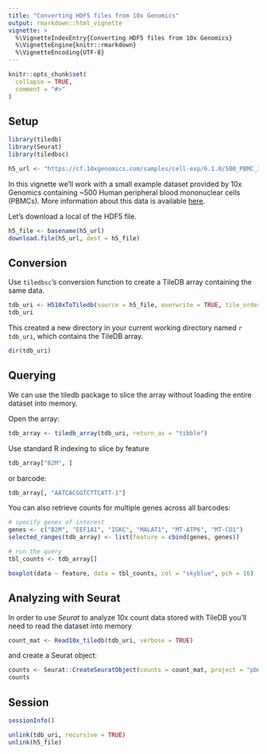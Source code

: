 ```yaml
---
title: "Converting HDF5 files from 10x Genomics"
output: rmarkdown::html_vignette
vignette: >
  %\VignetteIndexEntry{Converting HDF5 files from 10x Genomics}
  %\VignetteEngine{knitr::rmarkdown}
  %\VignetteEncoding{UTF-8}
---
```


```r
knitr::opts_chunk$set(
  collapse = TRUE,
  comment = "#>"
)
```

## Setup

```r
library(tiledb)
library(Seurat)
library(tiledbsc)

h5_url <- "https://cf.10xgenomics.com/samples/cell-exp/6.1.0/500_PBMC_3p_LT_Chromium_X/500_PBMC_3p_LT_Chromium_X_filtered_feature_bc_matrix.h5"
```

In this vignette we'll work with a small example dataset provided by 10x Genomics containing ~500 Human peripheral blood mononuclear cells (PBMCs). More information about this data is available [here](https://www.10xgenomics.com/resources/datasets/500-human-pbm-cs-3-lt-v-3-1-chromium-x-3-1-low-6-1-0).

Let's download a local of the HDF5 file.

```r
h5_file <- basename(h5_url)
download.file(h5_url, dest = h5_file)
```

## Conversion

Use `tiledbsc`'s conversion function to create a TileDB array containing the same data.

```r
tdb_uri <- H510xToTiledb(source = h5_file, overwrite = TRUE, tile_order = "COL_MAJOR")
tdb_uri
```

This created a new directory in your current working directory named `r tdb_uri`, which contains the TileDB array.

```r
dir(tdb_uri)
```

## Querying

We can use the tiledb package to slice the array without loading the entire dataset into memory.

Open the array:

```r
tdb_array <- tiledb_array(tdb_uri, return_as = "tibble")
```

Use standard R indexing to slice by feature

```r
tdb_array["B2M", ]
```

or barcode:

```r
tdb_array[, "AATCACGGTCTTCATT-1"]
```


You can also retrieve counts for multiple genes across all barcodes:

```r
# specify genes of interest
genes <- c("B2M", "EEF1A1", "IGKC", "MALAT1", "MT-ATP6", "MT-CO1")
selected_ranges(tdb_array) <- list(feature = cbind(genes, genes))

# run the query
tbl_counts <- tdb_array[]

boxplot(data ~ feature, data = tbl_counts, col = "skyblue", pch = 16)
```

## Analyzing with Seurat

In order to use *Seurat* to analyze 10x count data stored with TileDB you'll need to read the dataset into memory

```r
count_mat <- Read10x_tiledb(tdb_uri, verbose = TRUE)
```

and create a Seurat object:

```r
counts <- Seurat::CreateSeuratObject(counts = count_mat, project = "pbmc3p")
counts
```


## Session

```r
sessionInfo()
```


```r
unlink(tdb_uri, recursive = TRUE)
unlink(h5_file)
```

